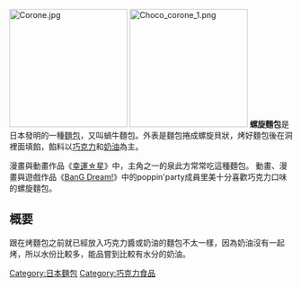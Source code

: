 {{Unreferenced|time=2013-07-26T06:12:23+00:00}}
[[File:Corone.jpg|210px]]
[[File:Choco_corone_1.png|210px]]
{{noteTA
|1=zh-hans:巧克力;zh-hk:朱古力;zh-tw:巧克力;
}}
'''螺旋麵包'''是日本發明的一種[[麵包|麵包]]，又叫蝸牛麵包。外表是麵包捲成螺旋貝狀，烤好麵包後在洞裡面填餡，餡料以[[巧克力|巧克力]]和[[黃油|奶油]]為主。

漫畫與動畫作品《[[幸運☆星|幸運☆星]]》中，主角之一的泉此方常常吃這種麵包。
動畫、漫畫與遊戲作品《[[BanG_Dream!|BanG Dream!]]》中的poppin'party成員里美十分喜歡巧克力口味的螺旋麵包。

== 概要 ==
跟在烤麵包之前就已經放入巧克力醬或奶油的麵包不太一樣，因為奶油沒有一起烤，所以水份比較多，能品嘗到比較有水分的奶油。

{{bread-stub}}
{{DEFAULTSORT:螺旋麵包}}
[[Category:日本麵包|Category:日本麵包]]
[[Category:巧克力食品|Category:巧克力食品]]